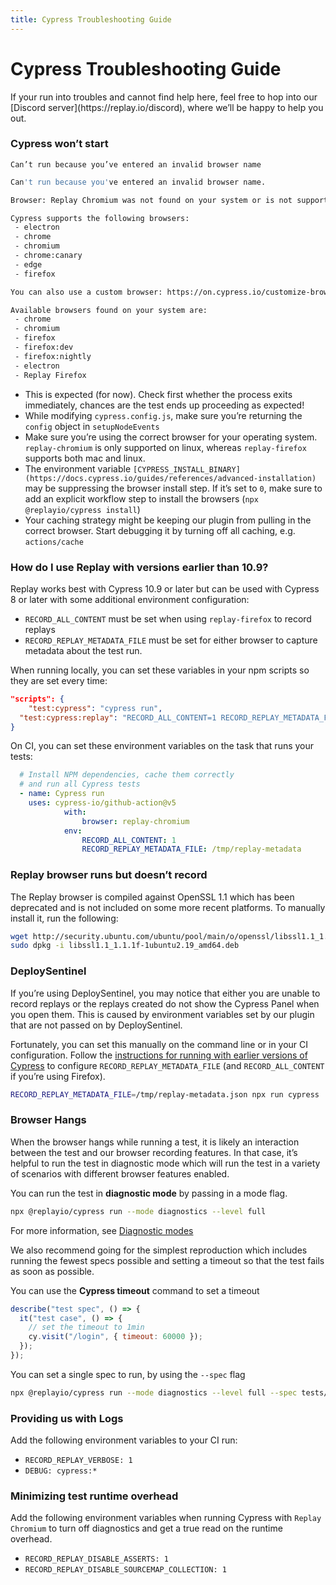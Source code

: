 ```yaml
---
title: Cypress Troubleshooting Guide
---
```



# Cypress Troubleshooting Guide

<Callout type="default" emoji="💡">
If your run into troubles and cannot find help here, feel free to hop into our [Discord server](https://replay.io/discord), where we’ll be happy to help you out.
</Callout>

### Cypress won’t start

`Can’t run because you’ve entered an invalid browser name`

```bash
Can't run because you've entered an invalid browser name.

Browser: Replay Chromium was not found on your system or is not supported by Cypress.

Cypress supports the following browsers:
 - electron
 - chrome
 - chromium
 - chrome:canary
 - edge
 - firefox

You can also use a custom browser: https://on.cypress.io/customize-browsers

Available browsers found on your system are:
 - chrome
 - chromium
 - firefox
 - firefox:dev
 - firefox:nightly
 - electron
 - Replay Firefox
```

- This is expected (for now). Check first whether the process exits immediately, chances are the test ends up proceeding as expected!
- While modifying `cypress.config.js`, make sure you’re returning the `config` object in `setupNodeEvents`
- Make sure you’re using the correct browser for your operating system. `replay-chromium` is only supported on linux, whereas `replay-firefox` supports both mac and linux.
- The environment variable `[CYPRESS_INSTALL_BINARY](https://docs.cypress.io/guides/references/advanced-installation)` may be suppressing the browser install step. If it’s set to `0`, make sure to add an explicit workflow step to install the browsers (`npx @replayio/cypress install`)
- Your caching strategy might be keeping our plugin from pulling in the correct browser. Start debugging it by turning off all caching, e.g. `actions/cache`

### How do I use Replay with versions earlier than 10.9?

Replay works best with Cypress 10.9 or later but can be used with Cypress 8 or later with some additional environment configuration:

- `RECORD_ALL_CONTENT` must be set when using `replay-firefox` to record replays
- `RECORD_REPLAY_METADATA_FILE` must be set for either browser to capture metadata about the test run.

When running locally, you can set these variables in your npm scripts so they are set every time:

```json
"scripts": {
	"test:cypress": "cypress run",
  "test:cypress:replay": "RECORD_ALL_CONTENT=1 RECORD_REPLAY_METADATA_FILE=/tmp/replay-metadata cypress run"
}
```

On CI, you can set these environment variables on the task that runs your tests:

```yaml
  # Install NPM dependencies, cache them correctly  
  # and run all Cypress tests
  - name: Cypress run
    uses: cypress-io/github-action@v5
			with:
				browser: replay-chromium
			env:
				RECORD_ALL_CONTENT: 1
				RECORD_REPLAY_METADATA_FILE: /tmp/replay-metadata

```

### Replay browser runs but doesn’t record

The Replay browser is compiled against OpenSSL 1.1 which has been deprecated and is not included on some more recent platforms. To manually install it, run the following:

```bash
wget http://security.ubuntu.com/ubuntu/pool/main/o/openssl/libssl1.1_1.1.1f-1ubuntu2.19_amd64.deb
sudo dpkg -i libssl1.1_1.1.1f-1ubuntu2.19_amd64.deb
```

### DeploySentinel

If you’re using DeploySentinel, you may notice that either you are unable to record replays or the replays created do not show the Cypress Panel when you open them. This is caused by environment variables set by our plugin that are not passed on by DeploySentinel.

Fortunately, you can set this manually on the command line or in your CI configuration. Follow the [instructions for running with earlier versions of Cypress](/test-suites/cypress/faq) to configure `RECORD_REPLAY_METADATA_FILE` (and `RECORD_ALL_CONTENT` if you’re using Firefox).

```bash
RECORD_REPLAY_METADATA_FILE=/tmp/replay-metadata.json npx run cypress
```

### Browser Hangs

When the browser hangs while running a test, it is likely an interaction between the test and our browser recording features. In that case, it’s helpful to run the test in diagnostic mode which will run the test in a variety of scenarios with different browser features enabled.

You can run the test in **diagnostic mode** by passing in a mode flag.

```bash
npx @replayio/cypress run --mode diagnostics --level full 
```

For more information, see [Diagnostic modes](/test-suites/cypress/configuration#diagnostic-modes) 

We also recommend going for the simplest reproduction which includes running the fewest specs possible and setting a timeout so that the test fails as soon as possible.

You can use the **Cypress timeout** command to set a timeout

```jsx
describe("test spec", () => {
  it("test case", () => {
    // set the timeout to 1min
    cy.visit("/login", { timeout: 60000 });
  });
});
```

You can set a single spec to run, by using the `--spec` flag

```bash
npx @replayio/cypress run --mode diagnostics --level full --spec tests/logout.spec.ts
```

### Providing us with Logs

Add the following environment variables to your CI run:

- `RECORD_REPLAY_VERBOSE: 1`
- `DEBUG: cypress:*`

### Minimizing test runtime overhead

Add the following environment variables when running Cypress with `Replay Chromium` to turn off diagnostics and get a true read on the runtime overhead.

- `RECORD_REPLAY_DISABLE_ASSERTS: 1`
- `RECORD_REPLAY_DISABLE_SOURCEMAP_COLLECTION: 1`
